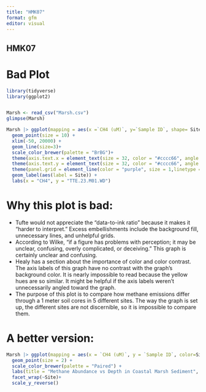 ```yaml
---
title: "HMK07"
format: gfm
editor: visual
---
```


## HMK07

# Bad Plot

```r
library(tidyverse)
library(ggplot2)


Marsh <- read_csv("Marsh.csv")
glimpse(Marsh)

Marsh |> ggplot(mapping = aes(x =`CH4 (uM)`, y=`Sample ID`, shape= Site, color=Site)) +
  geom_point(size = 10) + 
  xlim(-50, 20000) +
  geom_line(size=3)+
  scale_color_brewer(palette = "BrBG")+
  theme(axis.text.x = element_text(size = 32, color = "#cccc66", angle = 55, vjust = 2, hjust=1)) +
  theme(axis.text.y = element_text(size = 32, color = "#cccc66", angle = 45, vjust = 2, hjust=1)) + theme(axis.text=element_text(size=4),  axis.title=element_text(size=6))+
  theme(panel.grid = element_line(color = "purple", size = 1,linetype = 4)) +theme(panel.background = element_rect(fill = "#CCCC00", color = "purple"))+
  geom_label(aes(label = Site)) +
  labs(x = "CH4", y = "TTE.23.M01.WD") 
```

# Why this plot is bad:
- Tufte would not appreciate the "data-to-ink ratio" because it makes it "harder to interpret." Excess embellishments include the background fill, unnecessary lines, and unhelpful grids. 
- According to Wilke, "if a figure has problems with perception; it may be unclear, confusing, overly complicated, or deceiving." This graph is certainly unclear and confusing. 
- Healy has a section about the importance of color and color contrast. The axis labels of this graph have no contrast with the graph's background color. It is nearly impossible to read because the yellow hues are so similar. It might be helpful if the axis labels weren't unnecessarily angled toward the graph. 
- The purpose of this plot is to compare how methane emissions differ through a 1 meter soil cores in 5 different sites. The way the graph is set up, the different sites are not discernible, so it is impossible to compare them.

# A better version: 
```r
Marsh |> ggplot(mapping = aes(x = `CH4 (uM)`, y = `Sample ID`, color=Site)) +
  geom_point(size = 2) +
  scale_color_brewer(palette = "Paired") +
  labs(title = "Methane Abundance vs Depth in Coastal Marsh Sediment", x = "Methane (uM)", y = "Sample Depth (cm)") +
  facet_wrap(~Site)+
  scale_y_reverse() 

```


